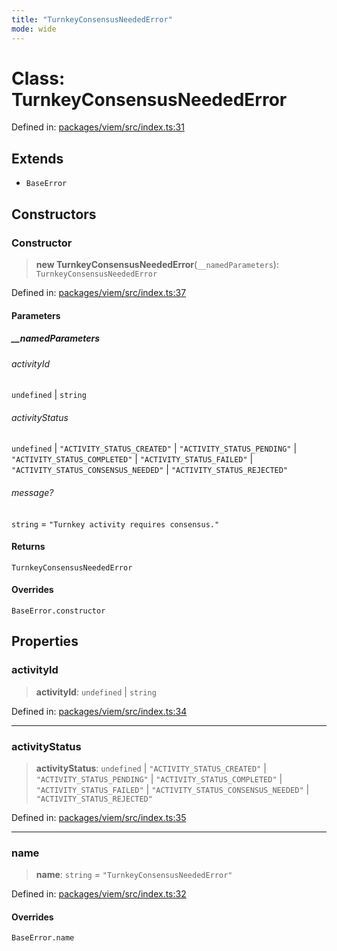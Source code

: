 ```yaml
---
title: "TurnkeyConsensusNeededError"
mode: wide
---
```

  
# Class: TurnkeyConsensusNeededError

Defined in: [packages/viem/src/index.ts:31](https://github.com/tkhq/sdk/blob/94193410cf3571aa019a0b9408107eeb43e39e16/packages/viem/src/index.ts#L31)

## Extends

- `BaseError`

## Constructors

### Constructor

> **new TurnkeyConsensusNeededError**(`__namedParameters`): `TurnkeyConsensusNeededError`

Defined in: [packages/viem/src/index.ts:37](https://github.com/tkhq/sdk/blob/94193410cf3571aa019a0b9408107eeb43e39e16/packages/viem/src/index.ts#L37)

#### Parameters

##### \_\_namedParameters

###### activityId

`undefined` \| `string`

###### activityStatus

`undefined` \| `"ACTIVITY_STATUS_CREATED"` \| `"ACTIVITY_STATUS_PENDING"` \| `"ACTIVITY_STATUS_COMPLETED"` \| `"ACTIVITY_STATUS_FAILED"` \| `"ACTIVITY_STATUS_CONSENSUS_NEEDED"` \| `"ACTIVITY_STATUS_REJECTED"`

###### message?

`string` = `"Turnkey activity requires consensus."`

#### Returns

`TurnkeyConsensusNeededError`

#### Overrides

`BaseError.constructor`

## Properties

### activityId

> **activityId**: `undefined` \| `string`

Defined in: [packages/viem/src/index.ts:34](https://github.com/tkhq/sdk/blob/94193410cf3571aa019a0b9408107eeb43e39e16/packages/viem/src/index.ts#L34)

***

### activityStatus

> **activityStatus**: `undefined` \| `"ACTIVITY_STATUS_CREATED"` \| `"ACTIVITY_STATUS_PENDING"` \| `"ACTIVITY_STATUS_COMPLETED"` \| `"ACTIVITY_STATUS_FAILED"` \| `"ACTIVITY_STATUS_CONSENSUS_NEEDED"` \| `"ACTIVITY_STATUS_REJECTED"`

Defined in: [packages/viem/src/index.ts:35](https://github.com/tkhq/sdk/blob/94193410cf3571aa019a0b9408107eeb43e39e16/packages/viem/src/index.ts#L35)

***

### name

> **name**: `string` = `"TurnkeyConsensusNeededError"`

Defined in: [packages/viem/src/index.ts:32](https://github.com/tkhq/sdk/blob/94193410cf3571aa019a0b9408107eeb43e39e16/packages/viem/src/index.ts#L32)

#### Overrides

`BaseError.name`
